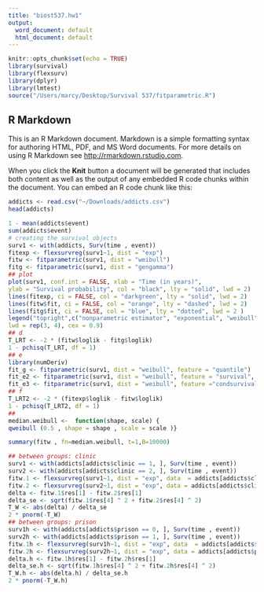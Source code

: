 ```yaml
---
title: "biost537.hw1"
output:
  word_document: default
  html_document: default
---
```


```r
knitr::opts_chunk$set(echo = TRUE)
library(survival)
library(flexsurv)
library(dplyr)
library(lmtest)
source("/Users/marcy/Desktop/Survival 537/fitparametric.R")
```

## R Markdown

This is an R Markdown document. Markdown is a simple formatting syntax for authoring HTML, PDF, and MS Word documents. For more details on using R Markdown see <http://rmarkdown.rstudio.com>.

When you click the **Knit** button a document will be generated that includes both content as well as the output of any embedded R code chunks within the document. You can embed an R code chunk like this:

```r
addicts <- read.csv("~/Downloads/addicts.csv")
head(addicts)
```

```r
1 - mean(addicts$event)
sum(addicts$event)
# creating the survival objects
surv1 <- with(addicts, Surv(time , event))
fitexp <- flexsurvreg(surv1~1, dist = "exp")
fitw <- fitparametric(surv1, dist = "weibull")
fitg <- fitparametric(surv1, dist = "gengamma")
## plot
plot(surv1, conf.int = FALSE, xlab = "Time (in years)",
ylab = "Survival probability", col = "black", lty = "solid", lwd = 2)
lines(fitexp, ci = FALSE, col = "darkgreen", lty = "solid", lwd = 2)
lines(fitw$fit, ci = FALSE, col = "orange", lty = "dashed", lwd = 2)
lines(fitg$fit, ci = FALSE, col = "blue", lty = "dotted", lwd = 2 )
legend("topright",c("nonparametric estimator", "exponential", "weibull", "gengamma"), col = c("black", "darkgreen", "orange", "blue"), lty = c("solid", "solid", "dashed", "dotted"),
lwd = rep(3, 4), cex = 0.9) 
## d
T_LRT <- -2 * (fitw$loglik - fitg$loglik)
1 - pchisq(T_LRT, df = 1)
## e
library(numDeriv)
fit_g <- fitparametric(surv1, dist = "weibull", feature = "quantile")
fit_e2 <- fitparametric(surv1, dist = "weibull", feature = "survival", t = 365)
fit_e3 <- fitparametric(surv1, dist = "weibull", feature ="condsurvival", t = 365*2, t0 = 365)
## f
T_LRT2 <- -2 * (fitexp$loglik - fitw$loglik)
1 - pchisq(T_LRT2, df = 1)
##
median.weibull <-  function(shape, scale) {
qweibull (0.5 , shape = shape , scale = scale )}

summary(fitw , fn=median.weibull, t=1,B=10000)

## between groups: clinic
surv1 <- with(addicts[addicts$clinic == 1, ], Surv(time , event))
surv2 <- with(addicts[addicts$clinic == 2, ], Surv(time , event))
fitw.1 <- flexsurvreg(surv1~1, dist = "exp", data  = addicts[addicts$clinic == 1, ])
fitw.2 <- flexsurvreg(surv2~1, dist = "exp", data = addicts[addicts$clinic == 2, ])
delta <- fitw.1$res[1] - fitw.2$res[1]
delta_se <- sqrt(fitw.1$res[4] ^ 2 + fitw.2$res[4] ^ 2)
T_W <- abs(delta) / delta_se 
2 * pnorm(-T_W)
## between groups: prison
surv1h <- with(addicts[addicts$prison == 0, ], Surv(time , event))
surv2h <- with(addicts[addicts$prison == 1, ], Surv(time , event))
fitw.1h <- flexsurvreg(surv1h~1, dist = "exp", data  = addicts[addicts$prison == 0, ])
fitw.2h <- flexsurvreg(surv2h~1, dist = "exp", data = addicts[addicts$prison == 1, ])
delta.h <- fitw.1h$res[1] - fitw.2h$res[1]
delta_se.h <- sqrt(fitw.1h$res[4] ^ 2 + fitw.2h$res[4] ^ 2)
T_W.h <- abs(delta.h) / delta_se.h 
2 * pnorm(-T_W.h)

```


